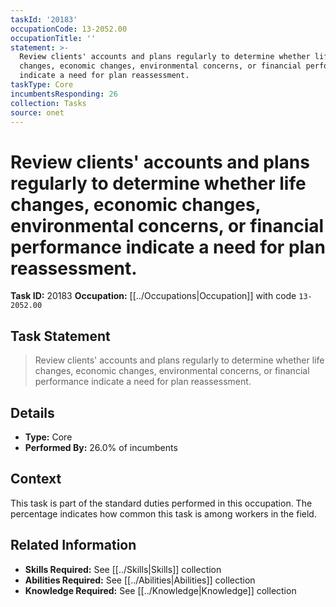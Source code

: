 ```yaml
---
taskId: '20183'
occupationCode: 13-2052.00
occupationTitle: ''
statement: >-
  Review clients' accounts and plans regularly to determine whether life
  changes, economic changes, environmental concerns, or financial performance
  indicate a need for plan reassessment.
taskType: Core
incumbentsResponding: 26
collection: Tasks
source: onet
---
```

# Review clients' accounts and plans regularly to determine whether life changes, economic changes, environmental concerns, or financial performance indicate a need for plan reassessment.

**Task ID:** 20183
**Occupation:** [[../Occupations|Occupation]] with code `13-2052.00`

## Task Statement

> Review clients' accounts and plans regularly to determine whether life changes, economic changes, environmental concerns, or financial performance indicate a need for plan reassessment.

## Details

- **Type:** Core
- **Performed By:** 26.0% of incumbents

## Context

This task is part of the standard duties performed in this occupation. The percentage indicates how common this task is among workers in the field.

## Related Information

- **Skills Required:** See [[../Skills|Skills]] collection
- **Abilities Required:** See [[../Abilities|Abilities]] collection
- **Knowledge Required:** See [[../Knowledge|Knowledge]] collection

